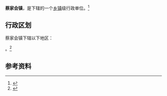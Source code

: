 {{中国乡级行政区|14/11/23/106/000}}

'''蔡家会镇'''，是{{PRC admin/fullname|14/11/23/106/000|3}}下辖的一个[[乡镇|乡镇]]级行政单位。<ref>{{PRC admin/ref sgc|{{PRC admin/parent|14/11/23/106/000}}}}</ref>

== 行政区划 ==

蔡家会镇下辖以下地区：

{{PRC admin/children|14/11/23/106/000}}。<ref>{{PRC admin/ref sgc|14/11/23/106/000}}</ref>

== 参考资料 ==

{{reflist}}

{{行政区划小作品}}
{{PRC admin/navcat|14/11/23/106/000}}